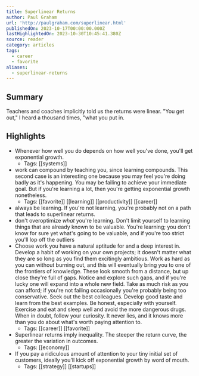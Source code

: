```yaml
---
title: Superlinear Returns
author: Paul Graham
url: 'http://paulgraham.com/superlinear.html'
publishedOn: 2023-10-17T00:00:00.000Z
lastHighlightedOn: 2023-10-30T10:45:41.380Z
source: reader
category: articles
tags:
  - career
  - favorite
aliases:
  - superlinear-returns
---
```

## Summary

Teachers and coaches implicitly told us the returns were linear. "You get out," I heard a thousand times, "what you put in.

## Highlights
- Whenever how well you do depends on how well you've done, you'll get exponential growth.
    - Tags: [[systems]] 
- work can compound by teaching you, since learning compounds. This second case is an interesting one because you may feel you're doing badly as it's happening. You may be failing to achieve your immediate goal. But if you're learning a lot, then you're getting exponential growth nonetheless.
    - Tags: [[favorite]] [[learning]] [[productivity]] [[career]] 
- always be learning. If you're not learning, you're probably not on a path that leads to superlinear returns.
- don't overoptimize *what* you're learning. Don't limit yourself to learning things that are already known to be valuable. You're learning; you don't know for sure yet what's going to be valuable, and if you're too strict you'll lop off the outliers
- Choose work you have a natural aptitude for and a deep interest in. Develop a habit of working on your own projects; it doesn't matter what they are so long as you find them excitingly ambitious. Work as hard as you can without burning out, and this will eventually bring you to one of the frontiers of knowledge. These look smooth from a distance, but up close they're full of gaps. Notice and explore such gaps, and if you're lucky one will expand into a whole new field. Take as much risk as you can afford; if you're not failing occasionally you're probably being too conservative. Seek out the best colleagues. Develop good taste and learn from the best examples. Be honest, especially with yourself. Exercise and eat and sleep well and avoid the more dangerous drugs. When in doubt, follow your curiosity. It never lies, and it knows more than you do about what's worth paying attention to.
    - Tags: [[career]] [[favorite]] 
- Superlinear returns imply inequality. The steeper the return curve, the greater the variation in outcomes.
    - Tags: [[economy]] 
- If you pay a ridiculous amount of attention to your tiny initial set of customers, ideally you'll kick off exponential growth by word of mouth.
    - Tags: [[strategy]] [[startups]]
